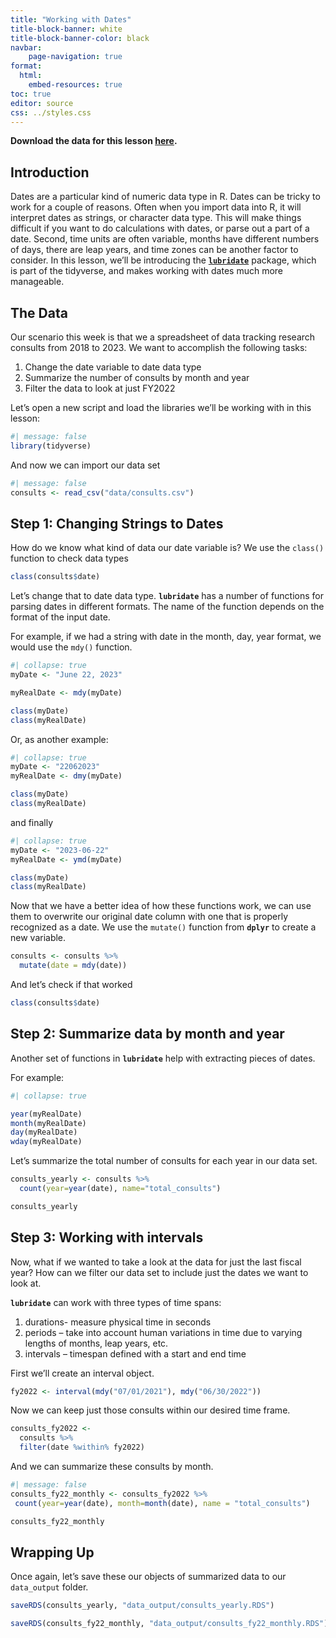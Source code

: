 ```yaml
---
title: "Working with Dates"
title-block-banner: white
title-block-banner-color: black
navbar:
    page-navigation: true
format: 
  html:
    embed-resources: true
toc: true
editor: source
css: ../styles.css
---
```


**Download the data for this lesson [here](https://osf.io/fsg4w/).**

## Introduction
Dates are a particular kind of numeric data type in R. Dates can be tricky to work for a couple of reasons. Often when you import data into R, it will interpret dates as strings, or character data type. This will make things difficult if you want to do calculations with dates, or parse out a part of a date. Second, time units are often variable, months have different numbers of days, there are leap years, and time zones can be another factor to consider. 
In this lesson, we'll be introducing the [**`lubridate`**](https://lubridate.tidyverse.org/) package, which is part of the tidyverse, and makes working with dates much more manageable.

## The Data

Our scenario this week is that we a spreadsheet of data tracking research consults from 2018 to 2023. We want to accomplish the following tasks:

1. Change the date variable to date data type
2. Summarize the number of consults by month and year
3. Filter the data to look at just FY2022

Let's open a new script and load the libraries we'll be working with in this lesson:
```r
#| message: false
library(tidyverse)
```
And now we can import our data set

```r
#| message: false
consults <- read_csv("data/consults.csv")
```

## Step 1: Changing Strings to Dates

How do we know what kind of data our date variable is? We use the `class()` function to check data types

```r
class(consults$date)
```
Let's change that to date data type. **`lubridate`** has a number of functions for parsing dates in different formats. The name of the function depends on the format of the input date.

For example, if we had a string with date in the month, day, year format, we would use the `mdy()` function.

```r
#| collapse: true
myDate <- "June 22, 2023"

myRealDate <- mdy(myDate)

class(myDate)
class(myRealDate)
```
Or, as another example:

```r
#| collapse: true
myDate <- "22062023"
myRealDate <- dmy(myDate)

class(myDate)
class(myRealDate)
```
and finally

```r
#| collapse: true
myDate <- "2023-06-22"
myRealDate <- ymd(myDate)

class(myDate)
class(myRealDate)
```
Now that we have a better idea of how these functions work, we can use them to overwrite our original date column with one that is properly recognized as a date. We use the `mutate()` function from **`dplyr`** to create a new variable.

```r
consults <- consults %>% 
  mutate(date = mdy(date))
```

And let's check if that worked

```r
class(consults$date)
```

## Step 2: Summarize data by month and year

Another set of functions in **`lubridate`** help with extracting pieces of dates.

For example:
```r
#| collapse: true

year(myRealDate)
month(myRealDate)
day(myRealDate)
wday(myRealDate)
```

Let's summarize the total number of consults for each year in our data set. 
```r
consults_yearly <- consults %>% 
  count(year=year(date), name="total_consults")

consults_yearly
```

## Step 3: Working with intervals
Now, what if we wanted to take a look at the data for just the last fiscal year? How can we filter our data set to include just the dates we want to look at. 

**`lubridate`** can work with three types of time spans:

1. durations- measure physical time in seconds
1. periods – take into account human variations in time due to varying lengths of months, leap years, etc.
1. intervals – timespan defined with a start and end time

First we'll create an interval object.

```r
fy2022 <- interval(mdy("07/01/2021"), mdy("06/30/2022"))
```

Now we can keep just those consults within our desired time frame.
```r
consults_fy2022 <-
  consults %>% 
  filter(date %within% fy2022)
```

And we can summarize these consults by month.

```r
#| message: false
consults_fy22_monthly <- consults_fy2022 %>% 
 count(year=year(date), month=month(date), name = "total_consults")

consults_fy22_monthly
```

## Wrapping Up

Once again, let's save these our objects of summarized data to our `data_output` folder.

```r
saveRDS(consults_yearly, "data_output/consults_yearly.RDS")

saveRDS(consults_fy22_monthly, "data_output/consults_fy22_monthly.RDS")
```

